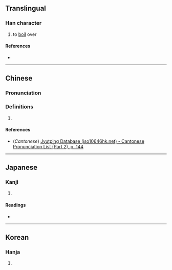 {{character info/new}}
==Translingual==

===Han character===
{{Han char|rn=85|rad=水|as=12|sn=15|four=38161|canj=ETCA|ids=⿰氵普}}

# to [[boil]] over

====References====
* {{Han ref|kx=0651.130|dkj=18304|dj=1061.180|hdz=31747.080|uh=6F7D|ud=28541|bh=E656|bd=58966}}

----

==Chinese==
{{zh-forms}}

===Pronunciation===
{{zh-pron
|m=pū
|c=pou1
|mc=
|oc=
|ma=
|cat=v
}}

===Definitions===
{{zh-hanzi}}

# {{rfdef|lang=zh}}

====References====
* (''Cantonese'') [http://www.iso10646hk.net/jp/document/download.jsp Jyutping Database (iso10646hk.net) - Cantonese Pronunciation List (Part 2), p. 144]

----

==Japanese==

===Kanji===
{{ja-kanji|grade=|rs=水12}}

# {{defn|lang=ja|sort=水12}}

====Readings====
* {{ja-readings|on=[[ほ]] (ho), [[ふ]] (fu)|kun=}}

----

==Korean==

===Hanja===
{{ko-hanja|hangeul=[[보]]|eumhun=|rv=bo|mr=po|y=po}}

# {{defn|lang=ko|sort=水12}}